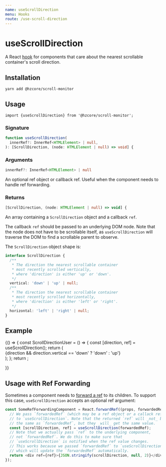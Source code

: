 ```yaml
---
name: useScrollDirection
menu: Hooks
route: /use-scroll-direction
---
```



# useScrollDirection

A React [hook] for components that care about
the nearest scrollable container's scroll direction.

## Installation

```shell
yarn add @hzcore/scroll-monitor
```

## Usage

```
import {useScrollDirection} from '@hzcore/scroll-monitor';
```

### Signature

```ts
function useScrollDirection(
  innerRef?: InnerRef<HTMLElement> | null,
): [ScrollDirection, (node: HTMLElement | null) => void] {
```

### Arguments

```ts
innerRef?: InnerRef<HTMLElement> | null
```

An optional ref object or callback ref.
Useful when the component needs to handle ref forwarding.

### Returns

```ts
[ScrollDirection, (node: HTMLElement | null) => void] {
```

An array containing a `ScrollDirection` object and a callback `ref`.

The callback `ref` should be passed to an underlying DOM node.
Note that the node does not have to be scrollable itself,
as `useScrollDirection` will traverse the DOM to find a scrollable parent
to observe.

The `ScrollDirection` object shape is:

```ts
interface ScrollDirection {
  /**
   * The direction the nearest scrollable container
   * most recently scrolled vertically,
   * where 'direction' is either 'up' or 'down'.
   */
  vertical: 'down' | 'up' | null;
  /**
   * The direction the nearest scrollable container
   * most recently scrolled horizontally,
   * where 'direction' is either 'left' or 'right'.
   */
  horizontal: 'left' | 'right' | null;
}
```

## Example

<Playground>
  {() => {
    const ScrollDirectionUser = () => {
      const [direction, ref] = useScrollDirection();
      return (
        <div
          ref={ref}
          style={{
            display: 'flex',
            justifyContent: 'center',
            alignItems: 'center',
            width: '100%',
            height: 250,
            fontSize: '2em',
            color: `${
              direction && direction.vertical == 'down' ? 'white' : 'yellow'
            }`,
            background: `${
              direction && direction.vertical == 'down' ? 'green' : 'red'
            }`,
          }}
        >
          {direction && direction.vertical == 'down' ? 'down' : 'up'}
        </div>
      );
    };
    return <ScrollDirectionUser />;

}}

</Playground>

## Usage with Ref Forwarding

Sometimes a component needs to [forward a ref] to its children.
To support this case, `useScrollDirection` accepts an optional ref argument:

```js
const SomeRefForwardingComponent = React.forwardRef((props, forwardedRef) => {
  // We pass `forwardedRef` (which may be a ref object or a callack ref)
  // to `useScrollDirection`. Note that the returned `ref` will _not_ be
  // the same as `forwardedRef`, but they _will_ get the same value.
  const [scrollDirection, ref] = useScrollDirection(forwardedRef);
  // Note that we actually pass `ref` to the underlying component,
  // not `forwardedRef`. We do this to make sure that
  // `useScrollDirection` is notified when the ref value changes.
  // This works because we passed `forwardedRef` to `useScrollDirection`,
  // which will update the `forwardedRef` automatically.
  return <div ref={ref}>{JSON.stringify(scrollDirection, null, 2)}</div>;
});
```

[hook]: https://reactjs.org/docs/hooks-overview.html
[ref]: https://reactjs.org/docs/refs-and-the-dom.html
[useref]: https://reactjs.org/docs/hooks-reference.html#useref
[callback ref]: https://reactjs.org/docs/refs-and-the-dom.html#callback-refs
[ref object]: https://reactjs.org/docs/refs-and-the-dom.html#accessing-refs
[forward a ref]: https://reactjs.org/docs/forwarding-refs.html
